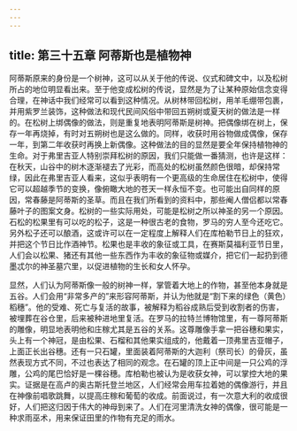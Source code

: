 ```yaml
---
---
---
```

title: 第三十五章 阿蒂斯也是植物神
---




阿蒂斯原来的身份是一个树神，这可以从关于他的传说、仪式和碑文中，以及松树所占的地位明显看出来。至于他变成松树的传说，显然是为了让某种原始信念变得合理，在神话中我们经常可以看到这种情况。从树林带回松树，用羊毛绷带包裹，并用紫罗兰装饰，这种做法和现代民间风俗中带回五朔树或夏天树的做法是一样的。在松树上绑偶像的做法，则是重复地表明阿蒂斯是树神。把偶像绑在树上，保存一年再烧掉，有时对五朔树也是这么做的。同样，收获时用谷物做成偶像，保存一年，到第二年收获时再换上新偶像。这种做法的目的显然是要全年保持植物神的生命。对于弗里吉亚人特别崇拜松树的原因，我们只能做一番猜测，也许是这样：在秋天，山谷中的树木逐渐褪去了光彩，而高处的松树虽然颜色很暗，却保持常绿，因此在弗里吉亚人看来，这似乎表明有一个更高级的生命居住在松树中，使得它可以超越季节的变换，像俯瞰大地的苍天一样永恒不变。也可能出自同样的原因，常春藤是阿蒂斯的圣草。而且在我们所看到的资料中，那些阉人僧侣都以常春藤叶子的图案文身。松树的一些实际用处，可能是松树之所以神圣的另一个原因。石松的松果里有可以吃的松子，这是一种很古老的食物，罗马的穷人至今还吃它。另外松子还可以酿酒，这或许可以在一定程度上解释人们在库柏勒节日上的狂欢，并把这个节日比作酒神节。松果也是丰收的象征或工具，在赛斯莫福利亚节日里，人们会以松果、猪还有其他一些东西作为丰收的象征物或媒介，把它们一起扔到德墨忒尔的神圣墓穴里，以促进植物的生长和女人怀孕。

显然，人们认为阿蒂斯像一般的树神一样，掌管着大地上的作物，甚至他本身就是五谷。人们会用“非常多产的”来形容阿蒂斯，并认为他就是“割下来的绿色（黄色）稻穗”。他的受难、死亡与复活的故事，被解释为稻谷成熟后受到收割者的伤害，被埋葬在谷仓里，后来被种进地里复活。在罗马的拉特兰博物馆里，有一尊阿蒂斯的雕像，明显地表明他和庄稼尤其是五谷的关系。这尊雕像手拿一把谷穗和果实，头上有一个神冠，是由松果、石榴和其他果实组成的，他戴着一顶弗里吉亚帽子，上面正长出谷穗。还有一只石罐，里面装着阿蒂斯的大迦利（祭司长）的骨灰，虽然表现方式不同，不过也表达了相同的观念。在石罐的顶上正中间是一只公鸡的浮雕，公鸡的尾巴恰好是一棵谷穗。库柏勒也被认为是收获女神，可以掌控大地的果实。证据是在高卢的奥古斯托登兰地区，人们经常会用车拉着她的偶像游行，并且在神像前唱歌跳舞，以提高庄稼和葡萄的收成。前面说过，有一次意大利的收成很好，人们把这归因于伟大的神母到来了。人们在河里清洗女神的偶像，很可能是一种求雨巫术，用来保证田里的作物有充足的雨水。